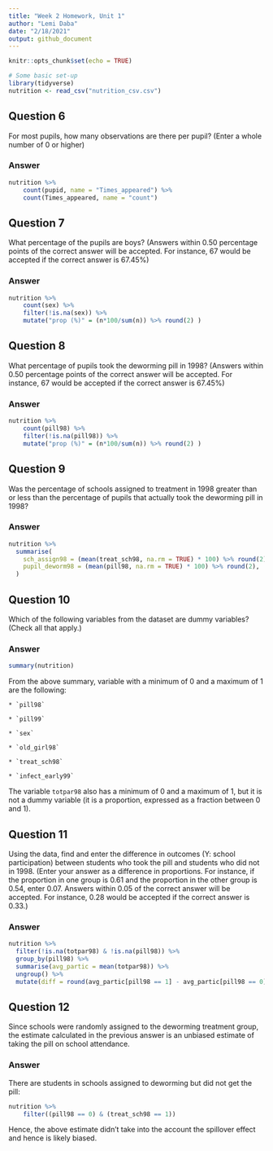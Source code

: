 ```yaml
---
title: "Week 2 Homework, Unit 1"
author: "Lemi Daba"
date: "2/18/2021"
output: github_document
---
```


```r
knitr::opts_chunk$set(echo = TRUE)
```


```r
# Some basic set-up
library(tidyverse)
nutrition <- read_csv("nutrition_csv.csv")
```

## Question 6

For most pupils, how many observations are there per pupil? (Enter a whole number of 0 or higher)

### Answer

```r
nutrition %>% 
    count(pupid, name = "Times_appeared") %>% 
    count(Times_appeared, name = "count")
```


## Question 7

What percentage of the pupils are boys? (Answers within 0.50 percentage points of the correct answer will be accepted. For instance, 67 would be accepted if the correct answer is 67.45%)

### Answer

```r
nutrition %>% 
    count(sex) %>% 
    filter(!is.na(sex)) %>% 
    mutate("prop (%)" = (n*100/sum(n)) %>% round(2) )
```


## Question 8

What percentage of pupils took the deworming pill in 1998? (Answers within 0.50 percentage points of the correct answer will be accepted. For instance, 67 would be accepted if the correct answer is 67.45%)

### Answer

```r
nutrition %>% 
    count(pill98) %>% 
    filter(!is.na(pill98)) %>% 
    mutate("prop (%)" = (n*100/sum(n)) %>% round(2) )
```


## Question 9

Was the percentage of schools assigned to treatment in 1998 greater than or less than the percentage of pupils that actually took the deworming pill in 1998?

### Answer

```r
nutrition %>%
  summarise(
    sch_assign98 = (mean(treat_sch98, na.rm = TRUE) * 100) %>% round(2),
    pupil_deworm98 = (mean(pill98, na.rm = TRUE) * 100) %>% round(2),
  )
```

## Question 10

Which of the following variables from the dataset are dummy variables? (Check all that apply.)


### Answer

```r
summary(nutrition)
```
From the above summary, variable with a minimum of 0 and a maximum of 1 are the following:

    * `pill98`
    
    * `pill99`
    
    * `sex`
    
    * `old_girl98`
    
    * `treat_sch98`
    
    * `infect_early99`

The variable `totpar98` also has a minimum of 0 and a maximum of 1, but it is not a dummy variable (it is a proportion, expressed as a fraction between 0 and 1).


## Question 11

Using the data, find and enter the difference in outcomes (Y: school participation) between students who took the pill and students who did not in 1998. (Enter your answer as a difference in proportions. For instance, if the proportion in one group is 0.61 and the proportion in the other group is 0.54, enter 0.07. Answers within 0.05 of the correct answer will be accepted. For instance, 0.28 would be accepted if the correct answer is 0.33.)

### Answer

```r
nutrition %>%
  filter(!is.na(totpar98) & !is.na(pill98)) %>%
  group_by(pill98) %>%
  summarise(avg_partic = mean(totpar98)) %>%
  ungroup() %>%
  mutate(diff = round(avg_partic[pill98 == 1] - avg_partic[pill98 == 0], 3))
```


## Question 12

Since schools were randomly assigned to the deworming treatment group, the estimate calculated in the previous answer is an unbiased estimate of taking the pill on school attendance.

### Answer

There are students in schools assigned to deworming but did not get the pill:

```r
nutrition %>% 
    filter((pill98 == 0) & (treat_sch98 == 1))
```


Hence, the above estimate didn't take into the account the spillover effect and hence is likely biased.

